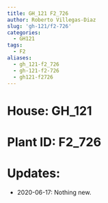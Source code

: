 ```yaml
---
title: GH_121 F2_726
author: Roberto Villegas-Diaz
slug: 'gh-121/f2-726'
categories:
  - GH121
tags:
  - F2
aliases:
  - gh_121-f2_726
  - gh-121-f2-726
  - gh121-f2726
---
```


# **House**: GH_121
# **Plant ID**: F2_726
# **Updates**: 
 - 2020-06-17: Nothing new.
